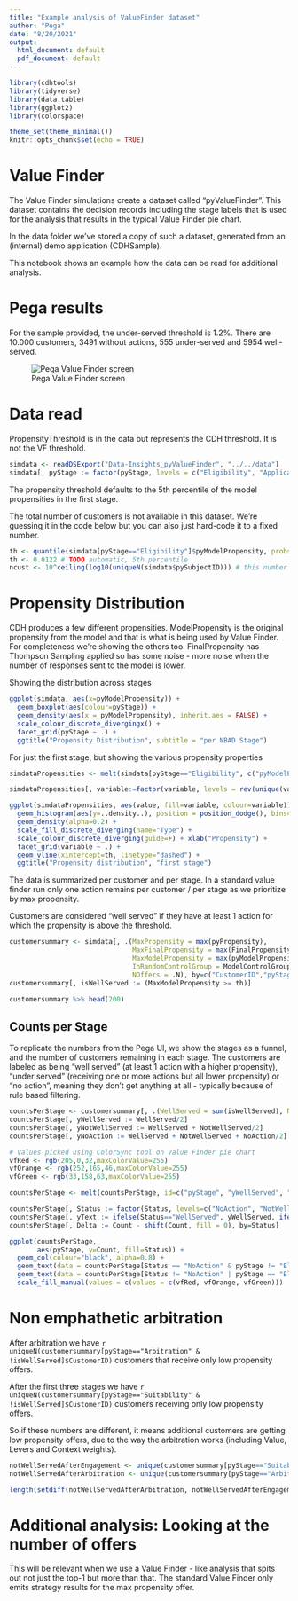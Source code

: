 ```yaml
---
title: "Example analysis of ValueFinder dataset"
author: "Pega"
date: "8/20/2021"
output:
  html_document: default
  pdf_document: default
---
```


```r
library(cdhtools)
library(tidyverse)
library(data.table)
library(ggplot2)
library(colorspace)

theme_set(theme_minimal())
knitr::opts_chunk$set(echo = TRUE)
```

# Value Finder

The Value Finder simulations create a dataset called "pyValueFinder". This dataset contains the decision records including
the stage labels that is used for the analysis that results in the typical Value Finder pie chart.

In the data folder we've stored a copy of such a dataset, generated from an (internal) demo application (CDHSample).

This notebook shows an example how the data can be read for additional analysis.

# Pega results

For the sample provided, the under-served threshold is 1.2%. There are 10.000 customers, 
3491 without actions, 555 under-served and 5954 well-served. 

![Pega Value Finder screen](pegarun_8_6_0.png)

# Data read

PropensityThreshold is in the data but represents the CDH threshold. It is not the VF threshold.

```r
simdata <- readDSExport("Data-Insights_pyValueFinder", "../../data")
simdata[, pyStage := factor(pyStage, levels = c("Eligibility", "Applicability", "Suitability", "Arbitration"))]
```

The propensity threshold defaults to the 5th percentile of the model propensities
in the first stage.

The total number of customers is not available in this dataset. We're guessing it 
in the code below but you can also just hard-code it to a fixed number.

```r
th <- quantile(simdata[pyStage=="Eligibility"]$pyModelPropensity, probs = 0.05) # seems close
th <- 0.0122 # TODO automatic, 5th percentile
ncust <- 10^ceiling(log10(uniqueN(simdata$pySubjectID))) # this number is not in the data, we're guessing it is a power of 10
```

# Propensity Distribution

CDH produces a few different propensities. ModelPropensity is the original propensity
from the model and that is what is being used by Value Finder. For completeness we're
showing the others too. FinalPropensity has Thompson Sampling applied so has some 
noise - more noise when the number of responses sent to the model is lower.

Showing the distribution across stages

```r
ggplot(simdata, aes(x=pyModelPropensity)) + 
  geom_boxplot(aes(colour=pyStage)) +
  geom_density(aes(x = pyModelPropensity), inherit.aes = FALSE) +
  scale_colour_discrete_divergingx() +
  facet_grid(pyStage ~ .) +
  ggtitle("Propensity Distribution", subtitle = "per NBAD Stage")
```

For just the first stage, but showing the various propensity properties

```r
simdataPropensities <- melt(simdata[pyStage=="Eligibility", c("pyModelPropensity", "pyPropensity", "FinalPropensity")])

simdataPropensities[, variable:=factor(variable, levels = rev(unique(variable)))]

ggplot(simdataPropensities, aes(value, fill=variable, colour=variable)) +
  geom_histogram(aes(y=..density..), position = position_dodge(), bins=40) +
  geom_density(alpha=0.2) +
  scale_fill_discrete_diverging(name="Type") + 
  scale_colour_discrete_diverging(guide=F) + xlab("Propensity") +
  facet_grid(variable ~ .) +
  geom_vline(xintercept=th, linetype="dashed") +
  ggtitle("Propensity distribution", "first stage")
```

The data is summarized per customer and per stage. In a standard value finder
run only one action remains per customer / per stage as we prioritize by max
propensity.

Customers are considered "well served" if they have at least 1 action for which
the propensity is above the threshold.

```r
customersummary <- simdata[, .(MaxPropensity = max(pyPropensity),
                               MaxFinalPropensity = max(FinalPropensity), # This includes Thompson sampling
                               MaxModelPropensity = max(pyModelPropensity), 
                               InRandomControlGroup = ModelControlGroup[which.max(pyModelPropensity)] == "Control",
                               NOffers = .N), by=c("CustomerID","pyStage")][order(CustomerID,pyStage)]
customersummary[, isWellServed := (MaxModelPropensity >= th)]

customersummary %>% head(200)
```

## Counts per Stage

To replicate the numbers from the Pega UI, we show the stages as a funnel, and
the number of customers remaining in each stage. The customers are labeled as
being "well served" (at least 1 action with a higher propensity), "under served"
(receiving one or more actions but all lower propensity) or "no action", meaning
they don't get anything at all - typically because of rule based filtering.

```r
countsPerStage <- customersummary[, .(WellServed = sum(isWellServed), NotWellServed = sum(!isWellServed), NoAction = ncust - .N), by=pyStage]
countsPerStage[, yWellServed := WellServed/2]
countsPerStage[, yNotWellServed := WellServed + NotWellServed/2]
countsPerStage[, yNoAction := WellServed + NotWellServed + NoAction/2]

# Values picked using ColorSync tool on Value Finder pie chart
vfRed <- rgb(205,0,32,maxColorValue=255)
vfOrange <- rgb(252,165,46,maxColorValue=255)
vfGreen <- rgb(33,158,63,maxColorValue=255)

countsPerStage <- melt(countsPerStage, id=c("pyStage", "yWellServed", "yNotWellServed", "yNoAction"), value.name = "Count", variable.name = "Status")

countsPerStage[, Status := factor(Status, levels=c("NoAction", "NotWellServed", "WellServed"))]
countsPerStage[, yText := ifelse(Status=="WellServed", yWellServed, ifelse(Status=="NotWellServed", yNotWellServed, yNoAction))]
countsPerStage[, Delta := Count - shift(Count, fill = 0), by=Status]

ggplot(countsPerStage,
       aes(pyStage, y=Count, fill=Status)) +
  geom_col(colour="black", alpha=0.8) +
  geom_text(data = countsPerStage[Status == "NoAction" & pyStage != "Eligibility"], mapping = aes(label=paste0(Count, " (-", Delta, ")"), y=yText)) +
  geom_text(data = countsPerStage[Status != "NoAction" | pyStage == "Eligibility"], mapping = aes(label=Count, y=yText)) +
  scale_fill_manual(values = c(values = c(vfRed, vfOrange, vfGreen)))
```

# Non emphathetic arbitration

After arbitration we have `r uniqueN(customersummary[pyStage=="Arbitration" & !isWellServed]$CustomerID)` 
customers that receive only low propensity offers.

After the first three stages we have `r uniqueN(customersummary[pyStage=="Suitability" & !isWellServed]$CustomerID)` customers
receiving only low propensity offers.

So if these numbers are different, it means additional customers are getting low propensity
offers, due to the way the arbitration works (including Value, Levers and Context weights).

```r
notWellServedAfterEngagement <- unique(customersummary[pyStage=="Suitability" & !isWellServed]$CustomerID)
notWellServedAfterArbitration <- unique(customersummary[pyStage=="Arbitration" & !isWellServed]$CustomerID)

length(setdiff(notWellServedAfterArbitration, notWellServedAfterEngagement))
```


# Additional analysis: Looking at the number of offers 

This will be relevant when we use a Value Finder - like analysis that spits
out not just the top-1 but more than that. The standard Value Finder only 
emits strategy results for the max propensity offer.














